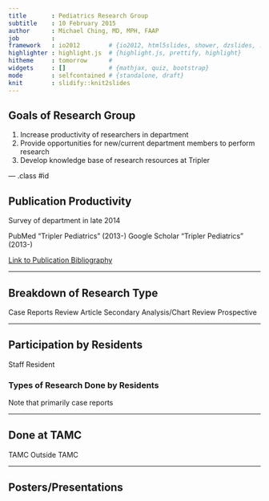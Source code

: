 ```yaml
---
title       : Pediatrics Research Group
subtitle    : 10 February 2015
author      : Michael Ching, MD, MPH, FAAP
job         : 
framework   : io2012        # {io2012, html5slides, shower, dzslides, ...}
highlighter : highlight.js  # {highlight.js, prettify, highlight}
hitheme     : tomorrow      # 
widgets     : []            # {mathjax, quiz, bootstrap}
mode        : selfcontained # {standalone, draft}
knit        : slidify::knit2slides
---
```


## Goals of Research Group

1. Increase productivity of researchers in department
2. Provide opportunities for new/current department members to perform research
3. Develop knowledge base of research resources at Tripler

--- .class #id 

## Publication Productivity

Survey of department in late 2014

PubMed "Tripler Pediatrics" (2013-)
Google Scholar "Tripler Pediatrics" (2013-)

[Link to Publication Bibliography](publications.html)

---

## Breakdown of Research Type

Case Reports
Review Article
Secondary Analysis/Chart Review
Prospective

---

## Participation by Residents

Staff
Resident

### Types of Research Done by Residents

Note that primarily case reports


---

## Done at TAMC

TAMC
Outside TAMC


---

## Posters/Presentations

